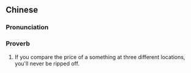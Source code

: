 {{also|货比三家不吃亏}}
==Chinese==
{{zh-forms|s=货比三家不吃亏|type=412}}

===Pronunciation===
{{zh-pron
|m=huò bǐ sān jiā bù chīkuī
|cat=prov
}}

===Proverb===
{{zh-proverb}}

# If you compare the price of a something at three different locations, you'll never be ripped off.